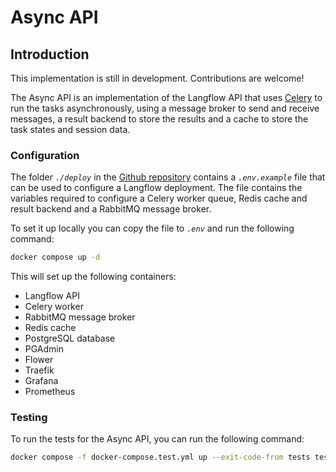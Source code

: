 
# Async API

## Introduction

<Admonition type="info" caption="In development">
  This implementation is still in development. Contributions are welcome!
</Admonition>

The Async API is an implementation of the Langflow API that uses [Celery](https://docs.celeryproject.org/en/stable/)
to run the tasks asynchronously, using a message broker to send and receive messages, a result backend to store the results and a cache to store the task states and session data.

### Configuration

The folder _`./deploy`_ in the [Github repository](https://github.com/logspace-ai/langflow) contains a _`.env.example`_ file that can be used to configure a Langflow deployment.
The file contains the variables required to configure a Celery worker queue, Redis cache and result backend and a RabbitMQ message broker.

To set it up locally you can copy the file to _`.env`_ and run the following command:

```bash
docker compose up -d
```

This will set up the following containers:

- Langflow API
- Celery worker
- RabbitMQ message broker
- Redis cache
- PostgreSQL database
- PGAdmin
- Flower
- Traefik
- Grafana
- Prometheus

### Testing

To run the tests for the Async API, you can run the following command:

```bash
docker compose -f docker-compose.test.yml up --exit-code-from tests tests result_backend broker celeryworker db --build
```
